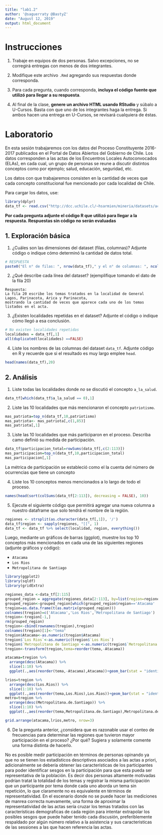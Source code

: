 ```yaml
---
title: "lab1.2"
author: '@saguerraty @BastyZ'
date: "August 12, 2019"
output: html_document
---
```

# Instrucciones

1. Trabaje en equipos de dos personas. Salvo excepciones, no se corregirá entregas con menos de dos integrantes.

2. Modifique este archivo `.Rmd` agregando sus respuestas donde corresponda.

3. Para cada pregunta, cuando corresponda, **incluya el código fuente que utilizó para llegar a su respuesta**.

4. Al final de la clase, **genere un archivo HTML usando RStudio** y súbalo a U-Cursos.
   Basta con que uno de los integrantes haga la entrega. Si ambos hacen una entrega en U-Cursos, se revisará cualquiera de éstas.


# Laboratorio


En esta sesión trabajaremos con los datos del Proceso Constituyente 2016-2017 publicados en el Portal de Datos Abiertos del Gobierno de Chile. Los datos corresponden a las actas de los Encuentros Locales Autoconvocados (ELAs), en cada cual, un grupo de personas se reune a discutir distintos conceptos como por ejemplo; salud, educación, seguridad, etc.

Los datos con que trabajaremos consisten en la cantidad de veces que cada concepto constitucional fue mencionado por cada localidad de Chile. 

Para cargar los datos, use:

```r
library(dplyr)
data_tf <- read.csv("http://dcc.uchile.cl/~hsarmien/mineria/datasets/actas.txt", header = T)
```


**Por cada pregunta adjunte el código R que utilizó para llegar a la respuesta. Respuestas sin código no serán evaluadas**

## 1. Exploración básica

1. ¿Cuáles son las dimensiones del dataset (filas, columnas)? Adjunte código o indique cómo determinó la cantidad de datos total. 

```r
# RESPUESTA
paste0("El n° de filas: ", nrow(data_tf)," y el n° de columnas: ", ncol(data_tf))
```

2. ¿Qué describe cada línea del dataset? (ejemplifique tomando el dato de la fila 20)

```
Respuesta:
La fila 20 escribe los temas tratados en la localidad de General Lagos, Parinacota, Arica y Parinacota,
mostrando la cantidad de veces que aparece cada uno de los temas listados en el acta.
```

3. ¿Existen localidades repetidas en el dataset? Adjunte el código o indique cómo llegó a esa conclusión.

```r
# No existen localidades repetidas
localidades = data_tf[,1]
all(duplicated(localidades) ==FALSE)
```

4. Liste los nombres de las columnas del dataset `data_tf`. Adjunte código en R y recuerde que si el resultado es muy largo emplee `head`. 

```r
head(names(data_tf),20)
```


## 2. Análisis


 1. Liste todas las localidades donde *no* se discutió el concepto `a_la_salud`.
```r
data_tf[which(data_tf$a_la_salud == 0),1]
```

 2. Liste las 10 localidades que más mencionaron el concepto `patriotismo`.
```r
mas_patriota=top_n(data_tf,10,patriotismo)
mas_patriota<- mas_patriota[,c(1,85)]
mas_patriota[,1]
```

 3. Liste las 10 localidades que más participaron en el proceso. Describa camo definió su medida de participación.
```r
data_tf$participacion_total=rowSums(data_tf[,c(2:113)])
mas_participacion=top_n(data_tf,10,participacion_total)
mas_participacion[,1]
```
La métrica de participación se estableció como el la cuenta del número de ocurrencias que tiene un concepto

 4. Liste los 10 conceptos menos mencionados a lo largo de todo el proceso.
```r
names(head(sort(colSums(data_tf[2:113]), decreasing = FALSE), 10))
```

 5. Ejecute el  siguiente código que permitirá agregar una nueva columna a nuestro dataframe que solo tendrá el nombre de la región.
```r
regiones <- strsplit(as.character(data_tf[,1]), '/')
data_tf$region <- sapply(regiones, "[[", 1)
data_tf <- data_tf %>% select(localidad, region, everything())
```

Luego, mediante un gráficos de barras (ggplot), muestre los top 10 conceptos más mencionados en cada una de las siguientes regiones (adjunte gráficos y código):

- `Atacama`
- `Los Rios`
- `Metropolitana de Santiago`

```r
library(ggplot2)
library(sqldf)
library(gridExtra)

regiones_data <-data_tf[2:115]
grouped_region = aggregate(regiones_data[2:113], by=list(region=regiones_data$region), FUN=sum)
grouped_region<-grouped_region[which(grouped_region$region=='Atacama' | grouped_region$region=='Los Rios' | grouped_region$region=='Metropolitana de Santiago'),]
tregion=as.data.frame(t(as.matrix(grouped_region)))
colnames(tregion)=c('Atacama','Los Rios','Metropolitana de Santiago')
tregion<-tregion[-1,]
rm(grouped_region)
tregion<-cbind(rownames(tregion),tregion)
colnames(tregion)[1]<-"tema"
tregion$Atacama<-as.numeric(tregion$Atacama)
tregion$`Los Rios`<-as.numeric(tregion$`Los Rios`)
tregion$`Metropolitana de Santiago`<-as.numeric(tregion$`Metropolitana de Santiago`)
tregion<-transform(tregion,tema=reorder(tema,-Atacama))

atacama=tregion %>%
  arrange(desc(Atacama)) %>%
  slice(1:10) %>%
  ggplot(.,aes(reorder(tema,-Atacama),Atacama))+geom_bar(stat = "identity")+theme(legend.position = "none")+xlab("Atacama")+coord_flip()

lrios=tregion %>%
  arrange(desc(Los.Rios)) %>%
  slice(1:10) %>%
  ggplot(.,aes(reorder(tema,Los.Rios),Los.Rios))+geom_bar(stat = "identity")+theme(legend.position = "none")+xlab("Los Rios")+coord_flip()
metro=tregion %>%
  arrange(desc(Metropolitana.de.Santiago)) %>%
  slice(1:10) %>%
  ggplot(.,aes(reorder(tema,Metropolitana.de.Santiago),Metropolitana.de.Santiago))+geom_bar(stat = "identity")+theme(legend.position = "none")+xlab("Region metropolitana")+coord_flip()

grid.arrange(atacama,lrios,metro, nrow=3)

```


6. De la pregunta anterior, ¿considera que es razonable usar el conteo de frecuencias para determinar las regiones que tuvieron mayor participación en el proceso? ¿Por qué? Sugiera y solamente comente una forma distinta de hacerlo.

No es posible medir participación en términos de personas opinando ya que no se tienen los estadísticos descriptivos asociados a las actas a priori, adicionalmente se debería obtener las características de los participantes para poder identificar sesgos en la participación para que esta pueda ser representativa de la población. Es decir dos personas altamente motivadas podrían tratat la totalidad de los temas y registrar la misma participación que un participante por tema donde cada uno aborda un tema sin repetición, lo que claramente no es equivalente en términos de representatividad.
En el escenario donde no se puede hacer las mediciones de manrea correcta nuevamente, una forma de aproximar la representatividad de las actas sería cruzar los temas tratados con las características demograficas de cada región para intentar extrapolar los posibles sesgos que puede haber tenido cada discusión, preferiblemente respaldado por algún número relativo a la asistencia y sus caracteristicas de las sessiones a las que hacen referencia las actas.

